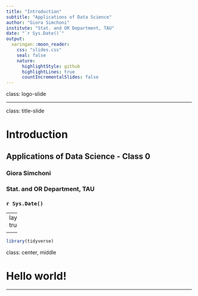 ---
title: "Introduction"
subtitle: "Applications of Data Science"
author: "Giora Simchoni"
institute: "Stat. and OR Department, TAU"
date: "`r Sys.Date()`"
output:
  xaringan::moon_reader:
    css: "slides.css"
    seal: false
    nature:
      highlightStyle: github
      highlightLines: true
      countIncrementalSlides: false
---

class: logo-slide

---

class: title-slide

# Introduction

## Applications of Data Science - Class 0

### Giora Simchoni
### Stat. and OR Department, TAU
### `r Sys.Date()`

---
layout: true
  
<div class="my-footer">
<span>
<a href="https://github.com/DSApps-2020" target="_blank">Applications of Data Science
</a>
</span>
</div>

---

```{r packages, echo=FALSE, message=FALSE, warning=FALSE}
library(tidyverse)
```

class: center, middle

# Hello world!

---